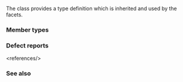 {{cpp/title|messages_base}}
{{cpp/locale/navbar}}
{{dcl begin}}
{{dcl header|locale}}
{{dcl|1=
class messages_base;
}}
{{dcl end}}

The class {{tt|std::messages_base}} provides a type definition which is inherited and used by the {{lc|std::messages}} facets.

===Member types===
{{dsc begin}}
{{dsc hitem|Member type|Definition}}
{{dsc|{{tt|catalog}}|An unspecified signed integer type}}
{{dsc end}}

===Defect reports===
{{dr list begin}}
{{dr list item|wg=lwg|dr=2028|std=C++98|before={{tt|catalog}} was defined as {{c/core|int}}|after=defined as an unspecified signed integer type&lt;ref&gt;The catalog type {{tt|nl_catd}} used in [https://unix.org/version4/ POSIX messaging API] is a typedef of an unspecified type.&lt;/ref&gt;}}
{{dr list end}}
&lt;references/&gt;

===See also===
{{dsc begin}}
{{dsc inc|cpp/locale/dsc messages}}
{{dsc end}}

{{langlinks|de|es|fr|it|ja|pt|ru|zh}}